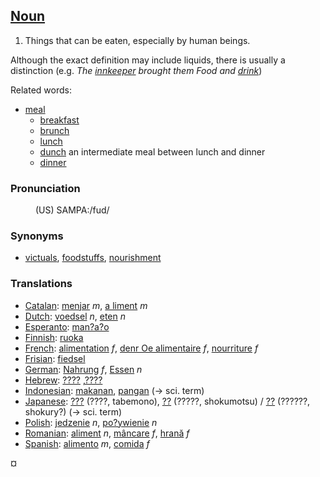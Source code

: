 ==[[Noun]]==

# Things that can be eaten, especially by human beings.

Although the exact definition may include liquids, there is usually a distinction
(e.g. <i>The [[innkeeper]] brought them Food and [[drink]]</i>)

Related words:
*[[meal]]
**[[breakfast]]
**[[brunch]]
**[[lunch]]
**[[dunch]] an intermediate meal between lunch and dinner
**[[dinner]]


=== Pronunciation ===

:(US) SAMPA:/fud/

=== Synonyms ===

* [[victuals]], [[foodstuffs]], [[nourishment]]


===Translations===
*[[Catalan]]: [[menjar]] ''m'', [[a liment]] ''m''
*[[Dutch]]: [[voedsel]] ''n'', [[eten]] ''n''
*[[Esperanto]]: [[man?a?o]]
*[[Finnish]]: [[ruoka]]
*[[French]]: [[alimentation]] ''f'', [[denr Оe alimentaire]] ''f'', [[nourriture]] ''f''
*[[Frisian]]: [[fiedsel]]
*[[German]]: [[Nahrung]] ''f'', [[Essen]] ''n''
*[[Hebrew]]: [[????]] ,[[????]]
*[[Indonesian]]: [[makan|makanan]], [[pangan]] (&rarr; sci. term)
*[[Japanese]]: [[???]] (????, tabemono), [[??]] (?????, shokumotsu) / [[??]] (??????, shokury?) (&rarr; sci. term)
*[[Polish]]: [[jedzenie]] ''n'', [[po?ywienie]] ''n''
*[[Romanian]]: [[aliment]] ''n'', [[mâncare]] ''f'', [[hrană]] ''f''
*[[Spanish]]: [[alimento]] ''m'', [[comida]] ''f''
¤